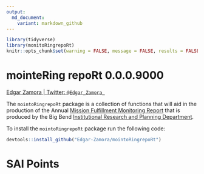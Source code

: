 ```yaml
---
output:
  md_document:
    variant: markdown_github
---
```


```r
library(tidyverse)
library(monitoRingrepoRt)
knitr::opts_chunk$set(warning = FALSE, message = FALSE, results = FALSE, eval = FALSE)
```


# mointeRing repoRt 0.0.0.9000 <img src="man/hex.png" align="right" style="width:10px;height:10x;">

[Edgar Zamora | Twitter: `@Edgar_Zamora_`](https://twitter.com/Edgar_Zamora_) 

The `mointoRingrepoRt` package is a collection of functions that will aid in the production of the Annual [Mission Fulfillment Monitoring Report](https://www.bigbend.edu/monitoring-reports/) that is produced by the Big Bend [Institutional Research and Planning Department](https://www.bigbend.edu/information-center/institutional-research-planning/). 

To install the `mointoRingrepoRt` package run the following code:
```r
devtools::install_github("Edgar-Zamora/mointoRingrepoRt")
```


# SAI Points


